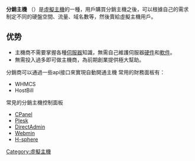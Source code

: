 {{unreferenced|time=2013-08-12T06:00:11+00:00}}
'''分銷主機''' （{{lang|en|Reseller Web Hosting}}）是[[虛擬主機|虛擬主機]]的一種，用戶購買分銷主機之後，可以根據自己的需求制定不同的硬盤空間、流量、域名數等，然後賣給虛擬主機用戶。



==优势==
* 主機商不需要掌握各種[[伺服器|伺服器]]知識，無需自己維護伺服器[[硬件|硬件]]和[[軟件|軟件]]。
* 無需投入過多即可做主機商，為前期創業提供極大幫助。


分銷商可以通過一些api接口來實現自動開通主機
常用的財務面板有：
* WHMCS 
* HostBill

常見的分銷主機控制面板
* [[CPanel|CPanel]] 
* [[Plesk|Plesk]] 
* [[DirectAdmin|DirectAdmin]] 
* [[Webmin|Webmin]] 
* [[H-sphere|H-sphere]] 



[[Category:虛擬主機|Category:虛擬主機]]